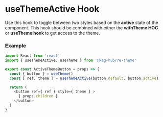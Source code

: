<!--- useThemeActive.stories.mdx -->

<Meta
  title="Hooks/useThemeActive"
  component={UseThemeActive}
/>

<h1 style={{ paddingBottom: 10 }} >
  useThemeActive Hook
</h1>
<p style={{ margin: 0, marginBottom: 20 }} >
  Use this hook to toggle between two styles based on the <b>active</b> state of the component. This hook should be combined with either the <b>withTheme HOC</b> or <b>useTheme hook</b> to get access to the theme.
</p>

<Preview>
  <Story name='useThemeActive'>
    <UseThemeActive children={'useThemeActive Button'} />
  </Story>
</Preview>

### Example 
```js
import React from 'react'
import { useThemeActive, useTheme } from '@keg-hub/re-theme'

export const ActiveThemeButton = props => {
  const { button } = useTheme()
  const [ ref, theme ] = useThemeActive(button.default, button.active)

  return (
    <button ref={ ref } style={ theme } >
      { props.children }
    </button>
  )
}
```

<ArgsTable of={UseThemeActive} />